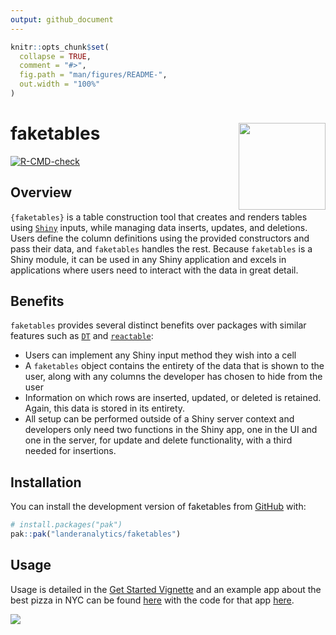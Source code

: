```yaml
---
output: github_document
---
```


<!-- README.md is generated from README.Rmd. Please edit that file -->

```r
knitr::opts_chunk$set(
  collapse = TRUE,
  comment = "#>",
  fig.path = "man/figures/README-",
  out.width = "100%"
)
```

# faketables <img src="man/figures/logo.png" align="right" height="139" alt="" />

<!-- badges: start -->
[![R-CMD-check](https://github.com/landeranalytics/faketables/actions/workflows/R-CMD-check.yaml/badge.svg)](https://github.com/landeranalytics/faketables/actions/workflows/R-CMD-check.yaml)
<!-- badges: end -->

## Overview

`{faketables}` is a table construction tool that creates and renders tables using [`Shiny`](https://shiny.posit.co/) inputs, while managing data inserts, updates, and deletions. Users define the column definitions using the provided constructors and pass their data, and `faketables` handles the rest. Because `faketables` is a Shiny module, it can be used in any Shiny application and excels in applications where users need to interact with the data in great detail.

## Benefits

`faketables` provides several distinct benefits over packages with similar features such as [`DT`](https://rstudio.github.io/DT/) and [`reactable`](https://glin.github.io/reactable/):

- Users can implement any Shiny input method they wish into a cell
- A `faketables` object contains the entirety of the data that is shown to the user, along with any columns the developer has chosen to hide from the user
- Information on which rows are inserted, updated, or deleted is retained. Again, this data is stored in its entirety.
- All setup can be performed outside of a Shiny server context and developers only need two functions in the Shiny app, one in the UI and one in the server, for update and delete functionality, with a third needed for insertions.

## Installation

You can install the development version of faketables from [GitHub](https://github.com/) with:

``` r
# install.packages("pak")
pak::pak("landeranalytics/faketables")
```

## Usage

Usage is detailed in the [Get Started Vignette](articles/faketables.html) and an example app about the best pizza in NYC can be found [here](https://landeranalytics.shinyapps.io/faketables/) with the code for that app [here](articles/favorite_pizza.html).

![](man/figures/preview.png)

